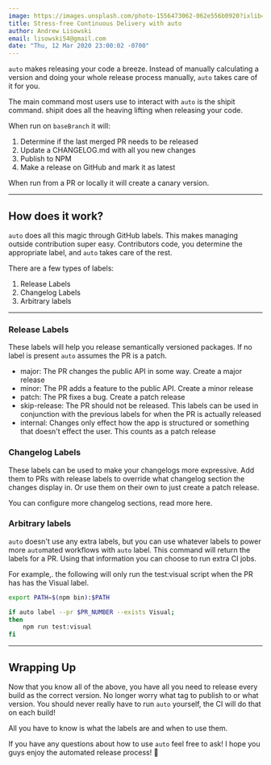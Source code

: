 ```yaml
---
image: https://images.unsplash.com/photo-1556473062-062e556b0920?ixlib=rb-1.2.1&ixid=eyJhcHBfaWQiOjEyMDd9&auto=format&fit=crop&w=1950&q=80
title: Stress-free Continuous Delivery with auto
author: Andrew Lisowski
email: lisowski54@gmail.com
date: "Thu, 12 Mar 2020 23:00:02 -0700"
---
```


`auto` makes releasing your code a breeze. Instead of manually calculating a version and doing your whole release process manually, `auto` takes care of it for you.

The main command most users use to interact with `auto` is the shipit command. shipit does all the heaving lifting when releasing your code.

When run on `baseBranch` it will:

1. Determine if the last merged PR needs to be released
2. Update a CHANGELOG.md with all you new changes
3. Publish to NPM
4. Make a release on GitHub and mark it as latest

When run from a PR or locally it will create a canary version.

---

## How does it work?

`auto` does all this magic through GitHub labels. This makes managing outside contribution super easy. Contributors code, you determine the appropriate label, and `auto` takes care of the rest.

There are a few types of labels:

1. Release Labels
2. Changelog Labels
3. Arbitrary labels

---

### Release Labels

These labels will help you release semantically versioned packages. If no label is present `auto` assumes the PR is a patch.

- major: The PR changes the public API in some way. Create a major release
- minor: The PR adds a feature to the public API. Create a minor release
- patch: The PR fixes a bug. Create a patch release
- skip-release: The PR should not be released. This labels can be used in conjunction with the previous labels for when the PR is actually released
- internal: Changes only effect how the app is structured or something that doesn't effect the user. This counts as a patch release

### Changelog Labels

These labels can be used to make your changelogs more expressive. Add them to PRs with release labels to override what changelog section the changes display in. Or use them on their own to just create a patch release.

You can configure more changelog sections, read more here.

### Arbitrary labels

`auto` doesn't use any extra labels, but you can use whatever labels to power more `auto`mated workflows with `auto` label. This command will return the labels for a PR. Using that information you can choose to run extra CI jobs.

For example,. the following will only run the test:visual script when the PR has has the Visual label.

```bash
export PATH=$(npm bin):$PATH

if auto label --pr $PR_NUMBER --exists Visual;
then
    npm run test:visual
fi
```

---

## Wrapping Up

Now that you know all of the above, you have all you need to release every build as the correct version. No longer worry what tag to publish to or what version. You should never really have to run `auto` yourself, the CI will do that on each build!

All you have to know is what the labels are and when to use them.

If you have any questions about how to use `auto` feel free to ask! I hope you guys enjoy the automated release process! :gift:
